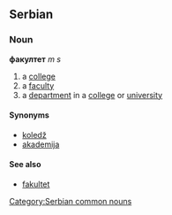 ==Serbian==
===Noun===
'''факултет''' ''m s''
#a [[college]]
#a [[faculty]]
#a [[department]] in a [[college]] or [[university]]
====Synonyms====
*[[koledž]]
*[[akademija]]
====See also====
*[[fakultet]]
[[Category:Serbian common nouns]]